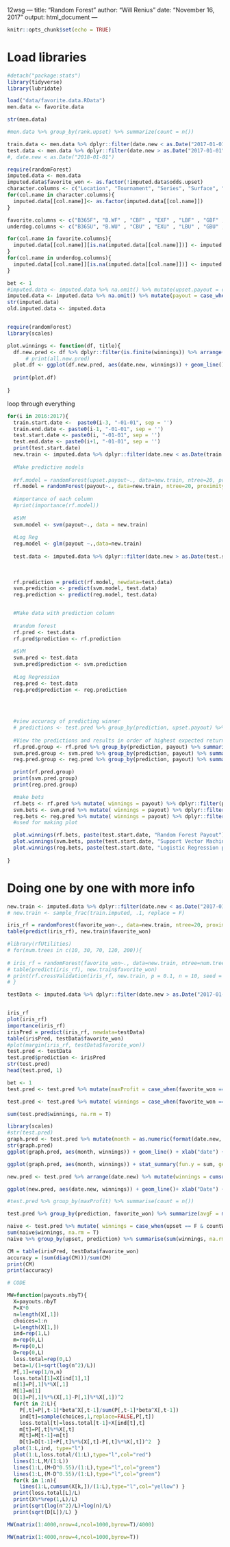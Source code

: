 12wsg ---
title: "Random Forest"
author: "Will Renius"
date: "November 16, 2017"
output: html_document
---

```r
knitr::opts_chunk$set(echo = TRUE)
```

# Load libraries
```r
#detach("package:stats")
library(tidyverse)
library(lubridate)
```


```r
load("data/favorite.data.RData")
men.data <- favorite.data
```

```r
str(men.data)
```


```r
#men.data %>% group_by(rank.upset) %>% summarize(count = n())

```


```r
train.data <- men.data %>% dplyr::filter(date.new < as.Date("2017-01-01")) %>% select(-date.new)
test.data <- men.data %>% dplyr::filter(date.new > as.Date("2017-01-01")) %>% select(-date.new)
#, date.new < as.Date("2018-01-01")
```





```r
require(randomForest)
imputed.data <- men.data
imputed.data$favorite_won <- as.factor(!imputed.data$odds.upset)
character.columns <- c("Location", "Tournament", "Series", "Surface", "Court","Round" )
for(col.name in character.columns){
  imputed.data[[col.name]]<- as.factor(imputed.data[[col.name]])
}

favorite.columns <- c("B365F", "B.WF" , "CBF" , "EXF" , "LBF" , "GBF" , "IWF" , "PSF" , "SBF" , "SJF" , "UBF" )
underdog.columns <- c("B365U", "B.WU" , "CBU" , "EXU" , "LBU" , "GBU" , "IWU" , "PSU" , "SBU" , "SJU" , "UBU")

for(col.name in favorite.columns){
  imputed.data[[col.name]][is.na(imputed.data[[col.name]])] <- imputed.data[["avgF"]][is.na(imputed.data[[col.name]])]
}
for(col.name in underdog.columns){
  imputed.data[[col.name]][is.na(imputed.data[[col.name]])] <- imputed.data[["avgU"]][is.na(imputed.data[[col.name]])]
}

bet <- 1
#imputed.data <- imputed.data %>% na.omit() %>% mutate(upset.payout = case_when(favorite_won == "FALSE"  ~ bet * ( UMaxOdds - 1), favorite_won =="TRUE" ~ - bet, TRUE ~ NA_real_)) %>% select(-maxWinOdds, -minLoseOdds, -maxProfit, -rank.upset, -year, -odds.upset, -Tournament, -Location, -favorite_won) 
imputed.data <- imputed.data %>% na.omit() %>% mutate(payout = case_when(favorite_won == "TRUE"  ~ bet * ( FMaxOdds - 1), favorite_won =="FALSE" ~ -bet, TRUE ~ NA_real_)) %>% select(-maxWinOdds, -minLoseOdds, -maxProfit, -rank.upset, -year, -odds.upset, -Tournament, -Location, -favorite_won) 
str(imputed.data)
old.imputed.data <- imputed.data

```
```r

```


```r
require(randomForest)
library(scales)

```
```r
plot.winnings <- function(df, title){
  df.new.pred <- df %>% dplyr::filter(is.finite(winnings)) %>% arrange(date.new) %>% mutate(winnings = cumsum(winnings))
      # print(all.new.pred)
  plot.df <- ggplot(df.new.pred, aes(date.new, winnings)) + geom_line()+ xlab("Date") + ylab("Winnings") + ggtitle(title)
  
  print(plot.df)
  
}
```



loop through everything
```r

for(i in 2016:2017){
  train.start.date <-  paste0(i-3, "-01-01", sep = '')
  train.end.date <- paste0(i-1, "-01-01", sep = '')
  test.start.date <- paste0(i, "-01-01", sep = '')
  test.end.date <- paste0(i+1, "-01-01", sep = '')
  print(test.start.date)
  new.train <- imputed.data %>% dplyr::filter(date.new < as.Date(train.end.date), date.new >= as.Date(train.start.date)) 
  
  #Make predictive models
  
  #rf.model = randomForest(upset.payout~., data=new.train, ntree=20, proximity=T)
  rf.model = randomForest(payout~., data=new.train, ntree=20, proximity=T)
  
  #importance of each column
  #print(importance(rf.model))
  
  #SVM
  svm.model <- svm(payout~., data = new.train)
  
  #Log Reg
  reg.model <- glm(payout ~.,data=new.train)
  
  test.data <- imputed.data %>% dplyr::filter(date.new > as.Date(test.start.date), date.new < as.Date(test.end.date))
  
  
  
  rf.prediction = predict(rf.model, newdata=test.data)
  svm.prediction <- predict(svm.model, test.data)
  reg.prediction <- predict(reg.model, test.data)


  #Make data with prediction column
  
  #random forest
  rf.pred <- test.data
  rf.pred$prediction <- rf.prediction
  
  #SVM
  svm.pred <- test.data
  svm.pred$prediction <- svm.prediction
  
  #Log Regression
  reg.pred <- test.data
  reg.pred$prediction <- reg.prediction
  

  
  
  #view accuracy of predicting winner
  # predictions <- test.pred %>% group_by(prediction, upset.payout) %>% summarize(count = n()) %>% arrange(desc(prediction))
  
  #View the predictions and results in order of highest expected return
  rf.pred.group <- rf.pred %>% group_by(prediction, payout) %>% summarize(count = n()) %>% arrange(desc(prediction))
  svm.pred.group <- svm.pred %>% group_by(prediction, payout) %>% summarize(count = n()) %>% arrange(desc(prediction))
  reg.pred.group <- reg.pred %>% group_by(prediction, payout) %>% summarize(count = n()) %>% arrange(desc(prediction))

  print(rf.pred.group)
  print(svm.pred.group)
  print(reg.pred.group)

  #make bets
  rf.bets <- rf.pred %>% mutate( winnings = payout) %>% dplyr::filter(prediction > 0)
  svm.bets <- svm.pred %>% mutate( winnings = payout) %>% dplyr::filter(prediction > 0)
  reg.bets <- reg.pred %>% mutate( winnings = payout) %>% dplyr::filter(prediction > 0)
  #used for making plot

  plot.winnings(rf.bets, paste(test.start.date, "Random Forest Payout"))
  plot.winnings(svm.bets, paste(test.start.date, "Support Vector Machine Payout"))
  plot.winnings(reg.bets, paste(test.start.date, "Logistic Regression payout"))
 
}
```

# Doing one by one with more info
```r
new.train <- imputed.data %>% dplyr::filter(date.new < as.Date("2017-01-01"), date.new >= as.Date("2015-01-01")) 
# new.train <- sample_frac(train.imputed, .1, replace = F)

iris_rf = randomForest(favorite_won~., data=new.train, ntree=20, proximity=T)
table(predict(iris_rf), new.train$favorite_won)

```
```r
#library(rfUtilities)
# for(num.trees in c(10, 30, 70, 120, 200)){
  
# iris_rf = randomForest(favorite_won~., data=new.train, ntree=num.trees, proximity=T)
# table(predict(iris_rf), new.train$favorite_won)
# print(rf.crossValidation(iris_rf, new.train, p = 0.1, n = 10, seed = 1234, plot = TRUE))
# }

```


```r
testData <- imputed.data %>% dplyr::filter(date.new > as.Date("2017-01-01"), date.new < as.Date("2018-01-01"))


iris_rf
plot(iris_rf)
importance(iris_rf)
irisPred = predict(iris_rf, newdata=testData)
table(irisPred, testData$favorite_won)
#plot(margin(iris_rf, testData$favorite_won))
test.pred <- testData
test.pred$prediction <- irisPred
str(test.pred)
head(test.pred, 1)
```



```r
bet <- 1
test.pred <- test.pred %>% mutate(maxProfit = case_when(favorite_won == "TRUE"  ~ bet * ( FMaxOdds - 1), favorite_won =="FALSE" ~ bet * (UMaxOdds - 1)  , TRUE ~ NA_real_))

test.pred <- test.pred %>% mutate( winnings = case_when(favorite_won == prediction  ~ maxProfit,  favorite_won != prediction ~ -bet, TRUE ~ NA_real_))

sum(test.pred$winnings, na.rm = T)
```
```r
library(scales)
#str(test.pred)
graph.pred <- test.pred %>% mutate(month = as.numeric(format(date.new, "%W"))) %>% group_by(month) %>% summarize(winnings = sum(winnings)) 
str(graph.pred)
ggplot(graph.pred, aes(month, winnings)) + geom_line() + xlab("date") + ylab("winnings")

ggplot(graph.pred, aes(month, winnings)) + stat_summary(fun.y = sum, geom = "bar") + xlab("date") + ylab("winnings")

new.pred <- test.pred %>% arrange(date.new) %>% mutate(winnings = cumsum(winnings))

ggplot(new.pred, aes(date.new, winnings)) + geom_line()+ xlab("Date") + ylab("Winnings")
```


```r
#test.pred %>% group_by(maxProfit) %>% summarise(count = n())
```

```r
test.pred %>% group_by(prediction, favorite_won) %>% summarize(avgF = mean(avgF), avgU = mean(avgU), n = n(), bets = sum(!is.na(winnings)), earnings = sum(winnings, na.rm = T))
```

```r
naive <- test.pred %>% mutate( winnings = case_when(upset == F & countWinOdds > 0 & countLoseOdds > 0 ~ maxProfit * 1, upset != F & countWinOdds > 0 & countLoseOdds > 0 ~ -1 * 1, TRUE ~ NA_real_))
sum(naive$winnings, na.rm = T)
naive %>% group_by(upset, prediction) %>% summarise(sum(winnings, na.rm = TRUE))


```


```r
CM = table(irisPred, testData$favorite_won)
accuracy = (sum(diag(CM)))/sum(CM)
print(CM)
print(accuracy)
```




```r

# CODE

MW=function(payouts.nbyT){
  X=payouts.nbyT
  P=X*0
  n=length(X[,1])
  choices=1:n
  L=length(X[1,])
  ind=rep(1,L)
  m=rep(0,L)
  M=rep(0,L)
  D=rep(0,L)
  loss.total=rep(0,L)
  beta=1/(1+sqrt(log(n^2)/L)) 
  P[,1]=rep(1/n,n) 
  loss.total[1]=X[ind[1],1]  
  m[1]=P[,1]%*%X[,1]  
  M[1]=m[1]  
  D[1]=P[,1]%*%(X[,1]-P[,1]%*%X[,1])^2
  for(t in 2:L){
    P[,t]=P[,t-1]*beta^X[,t-1]/sum(P[,t-1]*beta^X[,t-1])
    ind[t]=sample(choices,1,replace=FALSE,P[,t])
    loss.total[t]=loss.total[t-1]+X[ind[t],t]
    m[t]=P[,t]%*%X[,t]
    M[t]=M[t-1]+m[t]
    D[t]=D[t-1]+P[,t]%*%(X[,t]-P[,t]%*%X[,t])^2  }
  plot(1:L,ind, type="l")
  plot(1:L,loss.total/(1:L),type="l",col="red")
  lines(1:L,M/(1:L))
  lines(1:L,(M+D^0.55)/(1:L),type="l",col="green")
  lines(1:L,(M-D^0.55)/(1:L),type="l",col="green")
  for(k in 1:n){
    lines(1:L,cumsum(X[k,])/(1:L),type="l",col="yellow") }
  print(loss.total[L]/L)
  print(X%*%rep(1,L)/L)
  print(sqrt(log(n^2)/L)+log(n)/L)
  print(sqrt(D[L])/L) }

MW(matrix(1:4000,nrow=4,ncol=1000,byrow=T)/4000) 

MW(matrix(1:4000,nrow=4,ncol=1000,byrow=T)) 
```



